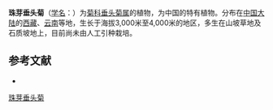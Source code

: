{{Speciesbox
| name = 珠芽垂头菊
| status = 
| status_system = 
| image =
| genus = Cremanthodium
| species = bulbilliferum
| authority = W. W. Smith
}}

'''珠芽垂头菊'''（[[学名|学名]]：{{lang|la|''Cremanthodium bulbilliferum''}}）为[[菊科|菊科]][[垂头菊属|垂头菊属]]的植物，为中国的特有植物。分布在[[中国大陆|中国大陆]]的[[西藏|西藏]]、[[云南|云南]]等地，生长于海拔3,000米至4,000米的地区，多生在山坡草地及石质坡地上，目前尚未由人工引种栽培。

== 参考文献 ==
<div class="references-small">
* {{cite web| url =http://www.bioinfo.cn/db05/KmzwSpecies.php?action=view&id=4650| title =珠芽垂头菊| work =《中国高等植物数据库全库》| publisher =中国科学院微生物研究所| author =昆明植物研究所| accessdate =2009-02-25| deadurl =yes| archiveurl =https://web.archive.org/web/20160305053243/http://www.bioinfo.cn/db05/KmzwSpecies.php?action=view&id=4650| archivedate =2016-03-05}}
</div>
{{Taxonbar|from=Q15231372}}

[[Category:垂头菊属|珠芽垂头菊]]


{{植物小作品}}
